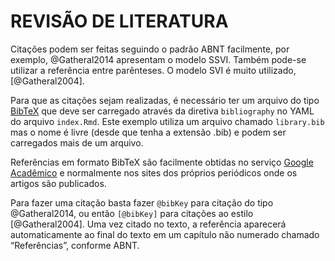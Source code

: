 # REVISÃO DE LITERATURA {#revisao}

Citações podem ser feitas seguindo o padrão ABNT facilmente, por exemplo, @Gatheral2014 apresentam o modelo SSVI. Também pode-se utilizar a referência entre parênteses. O modelo SVI é muito utilizado, [@Gatheral2004].

Para que as citações sejam realizadas, é necessário ter um arquivo do tipo [BibTeX](http://www.bibtex.org/) que deve ser carregado através da diretiva `bibliography` no YAML do arquivo `index.Rmd`. Este exemplo utiliza um arquivo chamado `library.bib` mas o nome é livre (desde que tenha a extensão .bib) e podem ser carregados mais de um arquivo.

Referências em formato BibTeX são facilmente obtidas no serviço [Google Acadêmico](https://scholar.google.com.br/) e normalmente nos sites dos próprios periódicos onde os artigos são publicados.

Para fazer uma citação basta fazer `@bibKey` para citação do tipo @Gatheral2014, ou então `[@bibKey]` para citações ao estilo [@Gatheral2004]. Uma vez citado no texto, a referência aparecerá automaticamente ao final do texto em um capítulo não numerado chamado "Referências", conforme ABNT.
